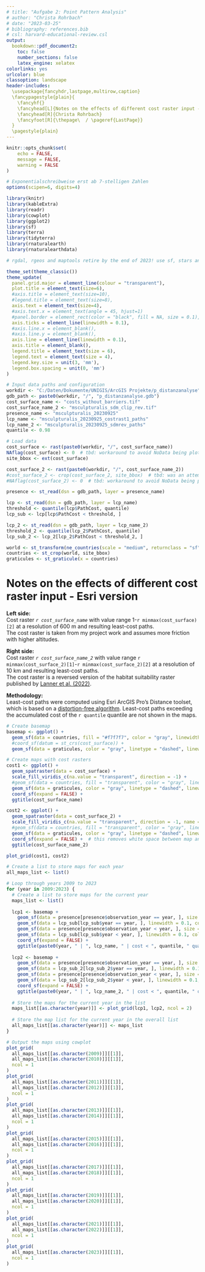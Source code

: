 ```yaml
---
# title: "Aufgabe 2: Point Pattern Analysis"
# author: "Christa Rohrbach"
# date: "2023-03-25"
# bibliography: references.bib
# csl: harvard-educational-review.csl
output:
  bookdown::pdf_document2:
    toc: false
    number_sections: false
    latex_engine: xelatex
colorlinks: yes
urlcolor: blue
classoption: landscape
header-includes:
  \usepackage{fancyhdr,lastpage,multirow,caption}
  \fancypagestyle{plain}{
    \fancyhf{}
    \fancyhead[L]{Notes on the effects of different cost raster input - Esri version}
    \fancyhead[R]{Christa Rohrbach}
    \fancyfoot[R]{\thepage\  / \pageref{LastPage}}
  }
  \pagestyle{plain}
---
```


```r
knitr::opts_chunk$set(
    echo = FALSE,
    message = FALSE,
    warning = FALSE
)

# Exponentialschreibweise erst ab 7-stelligen Zahlen
options(scipen=6, digits=4)

library(knitr)
library(kableExtra)
library(readr)
library(cowplot)
library(ggplot2)
library(sf)
library(terra)
library(tidyterra)
library(rnaturalearth)
library(rnaturalearthdata)

# rgdal, rgeos and maptools retire by the end of 2023! use sf, stars and terra!

theme_set(theme_classic())
theme_update(
  panel.grid.major = element_line(colour = "transparent"),
  plot.title = element_text(size=6),
  #axis.title = element_text(size=10),
  #legend.title = element_text(size=8),
  axis.text = element_text(size=4),
  #axis.text.x = element_text(angle = 45, hjust=1)
  #panel.border = element_rect(color = "black", fill = NA, size = 0.1),
  axis.ticks = element_line(linewidth = 0.1),
  #axis.line.x = element_blank(),
  #axis.line.y = element_blank(),
  axis.line = element_line(linewidth = 0.1),
  axis.title = element_blank(),
  legend.title = element_text(size = 6),
  legend.text = element_text(size = 4),
  legend.key.size = unit(3, 'mm'),
  legend.box.spacing = unit(0, 'mm')
)
```

```r
# Input data paths and configuration
workdir <- "C:/Daten/Dokumente/UNIGIS/ArcGIS Projekte/p_distanzanalyse"
gdb_path <- paste0(workdir, "/", "p_distanzanalyse.gdb")
cost_surface_name <- "costs_without_barriers.tif"
cost_surface_name_2 <- "msculpturalis_sdm_clip_rev.tif"
presence_name <- "msculpturalis_20230925"
lcp_name <- "msculpturalis_20230925_costrast1_paths"
lcp_name_2 <- "msculpturalis_20230925_sdmrev_paths"
quantile <- 0.98

# Load data
cost_surface <- rast(paste0(workdir, "/", cost_surface_name))
NAflag(cost_surface) <- 0  # tbd: workaround to avoid NoData being plotted
site_bbox <- ext(cost_surface)

cost_surface_2 <- rast(paste0(workdir, "/", cost_surface_name_2))
#cost_surface_2 <- crop(cost_surface_2, site_bbox)  # tbd: was an attempt to crop second raster to extent of first, but same CRS needed
#NAflag(cost_surface_2) <- 0  # tbd: workaround to avoid NoData being plotted

presence <- st_read(dsn = gdb_path, layer = presence_name)

lcp <- st_read(dsn = gdb_path, layer = lcp_name)
threshold <- quantile(lcp$PathCost, quantile)
lcp_sub <- lcp[lcp$PathCost < threshold, ]

lcp_2 <- st_read(dsn = gdb_path, layer = lcp_name_2)
threshold_2 <- quantile(lcp_2$PathCost, quantile)
lcp_sub_2 <- lcp_2[lcp_2$PathCost < threshold_2, ]

world <- st_transform(ne_countries(scale = "medium", returnclass = "sf"), crs(cost_surface))
countries <- st_crop(world, site_bbox)
graticules <- st_graticule(x = countries)
```

# Notes on the effects of different cost raster input - Esri version

**Left side:**  
Cost raster *`r cost_surface_name`* with value range 1-`r minmax(cost_surface)[2]` at a resolution of 600 m and resulting least-cost paths.  
The cost raster is taken from my project work and assumes more friction with higher altitudes.

**Right side:**  
Cost raster *`r cost_surface_name_2`* with value range `r minmax(cost_surface_2)[1]`-`r minmax(cost_surface_2)[2]` at a resolution of 10 km and resulting least-cost paths.  
The cost raster is a reversed version of the habitat suitability raster published by [Lanner et al. (2022)](https://doi.org/10.1016/j.scitotenv.2022.154246).

**Methodology:**  
Least-cost paths were computed using Esri ArcGIS Pro's Distance toolset, which is based on a [distortion-free algorithm](https://pro.arcgis.com/en/pro-app/latest/tool-reference/spatial-analyst/distance-accumulation-algorithm.htm).
Least-cost paths exceeding the accumulated cost of the `r quantile` quantile are not shown in the maps.

```r
# Create basemap
basemap <- ggplot() +
  geom_sf(data = countries, fill = "#f7f7f7", color = "gray", linewidth = 0.1) +
  #coord_sf(datum = st_crs(cost_surface)) +
  geom_sf(data = graticules, color = "gray", linetype = "dashed", linewidth = 0.1)
```

```r
# Create maps with cost rasters
cost1 <- ggplot() +
  geom_spatraster(data = cost_surface) +
  scale_fill_viridis_c(na.value = "transparent", direction = -1) +
  #geom_sf(data = countries, fill = "transparent", color = "gray", linewidth = 0.1) +
  geom_sf(data = graticules, color = "gray", linetype = "dashed", linewidth = 0.1) +
  coord_sf(expand = FALSE) +
  ggtitle(cost_surface_name)

cost2 <- ggplot() +
  geom_spatraster(data = cost_surface_2) +
  scale_fill_viridis_c(na.value = "transparent", direction = -1, name = "value (rev.)") +
  #geom_sf(data = countries, fill = "transparent", color = "gray", linewidth = 0.1) +
  geom_sf(data = graticules, color = "gray", linetype = "dashed", linewidth = 0.1) +
  coord_sf(expand = FALSE) +  # this removes white space between map and axes
  ggtitle(cost_surface_name_2)

plot_grid(cost1, cost2)
```

```r
# Create a list to store maps for each year
all_maps_list <- list()

# Loop through years 2009 to 2023
for (year in 2009:2023) {
  # Create a list to store maps for the current year
  maps_list <- list()
  
  lcp1 <- basemap +
    geom_sf(data = presence[presence$observation_year == year, ], size = 0.1, color = "red") +
    geom_sf(data = lcp_sub[lcp_sub$year == year, ], linewidth = 0.1, color = "red") +
    geom_sf(data = presence[presence$observation_year < year, ], size = 0.1, color = "#3b55ff") +
    geom_sf(data = lcp_sub[lcp_sub$year < year, ], linewidth = 0.1, color = "#3b55ff") +
    coord_sf(expand = FALSE) +
    ggtitle(paste0(year, " | ", lcp_name, " | cost < ", quantile, " quantile (", threshold, ")"))
  
  lcp2 <- basemap +
    geom_sf(data = presence[presence$observation_year == year, ], size = 0.1, color = "red") +
    geom_sf(data = lcp_sub_2[lcp_sub_2$year == year, ], linewidth = 0.1, color = "red") +
    geom_sf(data = presence[presence$observation_year < year, ], size = 0.1, color = "#3b55ff") +
    geom_sf(data = lcp_sub_2[lcp_sub_2$year < year, ], linewidth = 0.1, color = "#3b55ff") +
    coord_sf(expand = FALSE) +
    ggtitle(paste0(year, " | ", lcp_name_2, " | cost < ", quantile, " quantile (", threshold_2, ")"))
  
  # Store the maps for the current year in the list
  maps_list[[as.character(year)]] <- plot_grid(lcp1, lcp2, ncol = 2)
  
  # Store the map list for the current year in the overall list
  all_maps_list[[as.character(year)]] <- maps_list
}

# Output the maps using cowplot
plot_grid(
  all_maps_list[[as.character(2009)]][[1]],
  all_maps_list[[as.character(2010)]][[1]],
  ncol = 1
)
plot_grid(
  all_maps_list[[as.character(2011)]][[1]],
  all_maps_list[[as.character(2012)]][[1]],
  ncol = 1
)
plot_grid(
  all_maps_list[[as.character(2013)]][[1]],
  all_maps_list[[as.character(2014)]][[1]],
  ncol = 1
)
plot_grid(
  all_maps_list[[as.character(2015)]][[1]],
  all_maps_list[[as.character(2016)]][[1]],
  ncol = 1
)
plot_grid(
  all_maps_list[[as.character(2017)]][[1]],
  all_maps_list[[as.character(2018)]][[1]],
  ncol = 1
)
plot_grid(
  all_maps_list[[as.character(2019)]][[1]],
  all_maps_list[[as.character(2020)]][[1]],
  ncol = 1
)
plot_grid(
  all_maps_list[[as.character(2021)]][[1]],
  all_maps_list[[as.character(2022)]][[1]],
  ncol = 1
)
plot_grid(
  all_maps_list[[as.character(2023)]][[1]],
  ncol = 1
)
```
